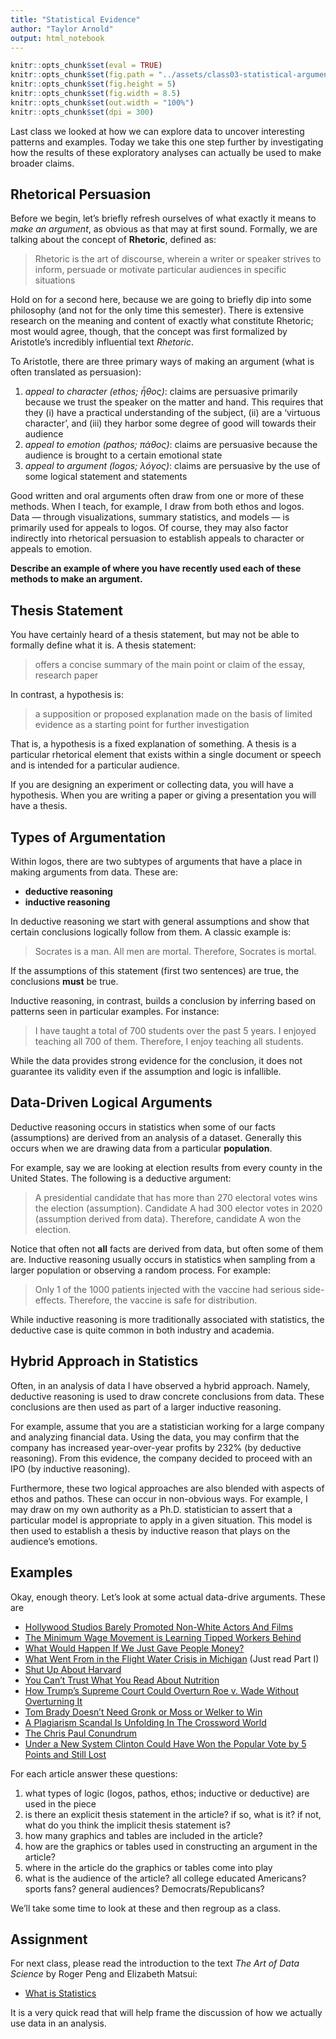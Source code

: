 ```yaml
---
title: "Statistical Evidence"
author: "Taylor Arnold"
output: html_notebook
---
```


```r
knitr::opts_chunk$set(eval = TRUE)
knitr::opts_chunk$set(fig.path = "../assets/class03-statistical-arguments/")
knitr::opts_chunk$set(fig.height = 5)
knitr::opts_chunk$set(fig.width = 8.5)
knitr::opts_chunk$set(out.width = "100%")
knitr::opts_chunk$set(dpi = 300)
```

Last class we looked at how we can explore data to uncover
interesting patterns and examples. Today we take this one
step further by investigating how the results of these
exploratory analyses can actually be used to make broader
claims.

## Rhetorical Persuasion

Before we begin, let's briefly refresh ourselves of what
exactly it means to *make an argument*, as obvious as that
may at first sound. Formally, we are talking about the
concept of **Rhetoric**, defined as:

> Rhetoric is the art of discourse, wherein a writer or
> speaker strives to inform, persuade or motivate particular
> audiences in specific situations

Hold on for a second here, because we are going to briefly
dip into some philosophy (and not for the only time this
semester). There is extensive research on the meaning and
content of exactly what constitute Rhetoric; most would
agree, though, that the concept was first formalized by
Aristotle's incredibly influential text *Rhetoric*.

To Aristotle, there are three primary ways of making an
argument (what is often translated as persuasion):

1. *appeal to character (ethos; ἦθος)*: claims are
persuasive primarily because we trust the speaker on the
matter and hand. This requires that they (i) have a practical
understanding of the subject, (ii) are a 'virtuous character',
and (iii) they harbor some degree of good will towards their
audience
2. *appeal to emotion (pathos; πάθος)*: claims are persuasive
because the audience is brought to a certain emotional state
3. *appeal to argument (logos; λόγος)*: claims are persuasive
by the use of some logical statement and statements

Good written and oral arguments often draw from one or more
of these methods. When I teach, for example, I draw from both
ethos and logos. Data — through visualizations, summary statistics,
and models — is primarily used for appeals to logos. Of course,
they may also factor indirectly into rhetorical persuasion to
establish appeals to character or appeals to emotion.

**Describe an example of where you have recently used each of
these methods to make an argument.**

## Thesis Statement

You have certainly heard of a thesis statement, but may not
be able to formally define what it is. A thesis statement:

> offers a concise summary of the main point or claim of the essay,
> research paper

In contrast, a hypothesis is:

> a supposition or proposed explanation made on the basis of
> limited evidence as a starting point for further investigation

That is, a hypothesis is a fixed explanation of something. A
thesis is a particular rhetorical element that exists within a
single document or speech and is intended for a particular
audience.

If you are designing an experiment or collecting data, you will
have a hypothesis. When you are writing a paper or giving a
presentation you will have a thesis.

## Types of Argumentation

Within logos, there are two subtypes of arguments that
have a place in making arguments from data. These are:

- **deductive reasoning**
- **inductive reasoning**

In deductive reasoning we start with general assumptions and
show that certain conclusions logically follow from them. A
classic example is:

> Socrates is a man. All men are mortal. Therefore, Socrates is
> mortal.

If the assumptions of this statement (first two sentences) are
true, the conclusions **must** be true.

Inductive reasoning, in contrast, builds a conclusion by inferring
based on patterns seen in particular examples. For instance:

> I have taught a total of 700 students over the past 5 years. I
> enjoyed teaching all 700 of them. Therefore, I enjoy teaching all
> students.

While the data provides strong evidence for the conclusion, it does
not guarantee its validity even if the assumption and logic is
infallible.

## Data-Driven Logical Arguments

Deductive reasoning occurs in statistics when some of our
facts (assumptions) are derived from an analysis of a dataset.
Generally this occurs when we are drawing data from a particular
**population**.

For example, say we are looking at election results from every
county in the United States. The following is a deductive argument:

> A presidential candidate that has more than 270 electoral votes
> wins the election (assumption). Candidate A had 300 elector votes
> in 2020 (assumption derived from data). Therefore, candidate A
> won the election.

Notice that often not **all** facts are derived from data, but
often some of them are. Inductive reasoning usually occurs in
statistics when sampling from a larger population or observing a
random process. For example:

> Only 1 of the 1000 patients injected with the vaccine had serious
> side-effects. Therefore, the vaccine is safe for distribution.

While inductive reasoning is more traditionally associated with
statistics, the deductive case is quite common in both industry
and academia.

## Hybrid Approach in Statistics

Often, in an analysis of data I have observed a hybrid approach.
Namely, deductive reasoning is used to draw concrete conclusions
from data. These conclusions are then used as part of a larger
inductive reasoning.

For example, assume that you are a statistician working for a large
company and analyzing financial data. Using the data, you may
confirm that the company has increased year-over-year profits by
232% (by deductive reasoning). From this evidence, the company
decided to proceed with an IPO (by inductive reasoning).

Furthermore, these two logical approaches are also blended with
aspects of ethos and pathos. These can occur in non-obvious ways.
For example, I may draw on my own authority as a Ph.D. statistician
to assert that a particular model is appropriate to apply in a given
situation. This model is then used to establish a thesis by inductive
reason that plays on the audience's emotions.

## Examples

Okay, enough theory. Let's look at some actual data-drive arguments.
These are

- [Hollywood Studios Barely Promoted Non-White Actors And Films](https://fivethirtyeight.com/features/oscars-diversity-hollywood-ad-campaign/)
- [The Minimum Wage Movement is Learning Tipped Workers Behind](https://fivethirtyeight.com/features/the-minimum-wage-movement-is-leaving-tipped-workers-behind/)
- [What Would Happen If We Just Gave People Money?](http://fivethirtyeight.com/features/universal-basic-income/)
- [What Went From in the Flight Water Crisis in Michigan](https://fivethirtyeight.com/features/what-went-wrong-in-flint-water-crisis-michigan/) (Just read Part I)
- [Shut Up About Harvard](https://fivethirtyeight.com/features/shut-up-about-harvard/)
- [You Can’t Trust What You Read About Nutrition](http://fivethirtyeight.com/features/you-cant-trust-what-you-read-about-nutrition/)
- [How Trump's Supreme Court Could Overturn Roe v. Wade Without Overturning It](http://fivethirtyeight.com/features/how-trumps-supreme-court-could-overturn-roe-v-wade-without-overturning-it/)
- [Tom Brady Doesn't Need Gronk or Moss or Welker to Win](http://fivethirtyeight.com/features/tom-brady-doesnt-need-gronk-or-moss-or-welker-to-win/)
- [A Plagiarism Scandal Is Unfolding In The Crossword World](http://fivethirtyeight.com/features/a-plagiarism-scandal-is-unfolding-in-the-crossword-world/)
- [The Chris Paul Conundrum](https://fivethirtyeight.com/features/the-chris-paul-conundrum/)
- [Under a New System Clinton Could Have Won the Popular Vote by 5 Points and Still Lost](http://fivethirtyeight.com/features/under-a-new-system-clinton-could-have-won-the-popular-vote-by-5-points-and-still-lost/)

For each article answer these questions:

1. what types of logic (logos, pathos, ethos; inductive or deductive) are
used in the piece
2. is there an explicit thesis statement in the article? if so, what is it?
if not, what do you think the implicit thesis statement is?
3. how many graphics and tables are included in the article?
4. how are the graphics or tables used in constructing an argument in the article?
5. where in the article do the graphics or tables come into play
6. what is the audience of the article? all college educated Americans?
sports fans? general audiences? Democrats/Republicans?

We'll take some time to look at these and then regroup as a class.

## Assignment

For next class, please read the introduction to the text *The Art
of Data Science* by Roger Peng and Elizabeth Matsui:

- [What is Statistics](../assets/pdfs/art-of-data-science.pdf)

It is a very quick read that will help frame the discussion of how
we actually use data in an analysis.



